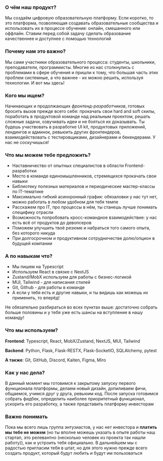 ### О чём наш продукт?

Мы создаём цифровую образовательную платформу. Если коротко, то это платформа, позволяющая создавать образовательные сообщества и использовать их в процессе обучения: онлайн, смешанного или оффлайн. Ставим перед собой задачу сделать образование качественнее и доступнее с помощью технологий

### Почему нам это важно?

Мы сами участники образовательного процесса: студенты, школьники, преподаватели, программисты. Многие из нас столкнулись с проблемами в сфере обучения и пришли к тому, что большая часть этих проблем системные, а что важнее - их можно решить, используя технологии. И вот мы здесь!

### Кого мы ищем?

Начинающих и продолжающих _фронтенд-разработчиков_, готовых бросить вызов прежде всего себе: прокачать свои hard and soft скилы, поработать в продуктовой команде над реальным проектом, решать сложные задачи, озвучивать идеи и не бояться их доказывать. Ты будешь участвовать в разработке UI kit, продуктовых приложений, лендингов и админок, ревьюить других фронтендеров, взаимодействовать с тестировщиками, дизайнерами и бекендерами. У нас не соскучишься!

### Что мы можем тебе предложить?
 - Наставничество от опытных специалистов в области Frontend-разработки
 - Место в команде единомышленников, стремящихся прокачать свои навыки
 - Библиотеку полезных материалов и периодические мастер-классы по IT-тематике
 - Максимально гибкий асинхронный график: обязаловки у нас тут нет, можно работать в любом удобном для тебя темпе
 - Расскажем про IT, про процессы в нём, ты станешь лучше понимать специфику отрасли
 - Возможность попробовать кросс-командное взаимодействие: у нас есть всё от продуктов до девопсеров
 - Поможем улучшить твоё резюме и набраться того самого опыта, без которого никуда
 - При долгосрочном и продуктивном сотрудничестве долю/опцион в будущей компании

### А по навыкам что?

- Мы пишем на Typescript
- Используем React в связке с NextJS
- Zustand/MobX используем для работы с бизнес-логикой
- MUI, Tailwind - для написания стилей
- Git, Github - для работы в команде
- А если у тебя есть и другие навыки, и ты видишь как можешь их применить, то вперёд!

Не обязательно разбираться во всех пунктах выше: достаточно собрать больше половины и у тебя уже есть шансы на вступление в нашу команду!

### Что мы используем?

**Frontend**: Typescript, React, MobX/Zustand, NextJS, MUI, Tailwind

**Backend**: Python, Flask, Flask-RESTX, Flask-SocketIO, SQLAlchemy, pytest

**А также**: Git, GitHub, Discord, Kaiten, Figma, Miro

### Как у нас дела?

В данный момент мы готовимся к закрытому запуску первого функционала платформы, делаем новый дизайн, допиливаем фичи, общаемся, учимся друг у друга, ревьюим код. После запуска готовимся собрать фидбек, определить наиболее приоритетный функционал, ускорить его разработку, а также представить платформу инвесторам

### Важно понимать

Пока мы всего лишь группа энтузиастов, у нас нет инвестора и **платить мы тебе не можем** (но ты вполне можешь указать в опыте работы наш стартап, это релевантно (несколько человек из проекта так нашли работу)), как и устроить тебя официально. В дальнейшем мы с радостью пригласим тебя в штат, но для этого нужно прежде всего создать продукт, который будут любить и будут им пользоваться
